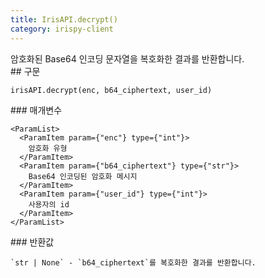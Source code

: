 ```yaml
---
title: IrisAPI.decrypt()
category: irispy-client
---
```


<Section>
  암호화된 Base64 인코딩 문자열을 복호화한 결과를 반환합니다.
</Section>
<Section>
  ## 구문

  ~~~py
  irisAPI.decrypt(enc, b64_ciphertext, user_id)
  ~~~

  <Section>
    ### 매개변수

    <ParamList>
      <ParamItem param={"enc"} type={"int"}>
        암호화 유형
      </ParamItem>
      <ParamItem param={"b64_ciphertext"} type={"str"}>
        Base64 인코딩된 암호화 메시지
      </ParamItem>
      <ParamItem param={"user_id"} type={"int"}>
        사용자의 id
      </ParamItem>
    </ParamList>
  </Section>
  <Section>
    ### 반환값

    `str | None` - `b64_ciphertext`를 복호화한 결과를 반환합니다.
  </Section>
</Section>
